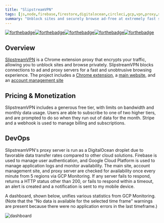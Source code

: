 ```yaml
---
title: "SlipstreamVPN"
tags: [js,node,firebase,firestore,digitalocean,circleci,gcp,vpn,proxy,stripe,webhook,chrome extension]
summary: "Unblock sites and securely browse ad-free at extremely fast speeds with our no-logs proxy VPN connection."
---
```


[![forthebadge](https://forthebadge.com/images/badges/built-with-love.svg)](https://forthebadge.com)[![forthebadge](https://forthebadge.com/images/badges/uses-html.svg)](https://forthebadge.com)[![forthebadge](https://forthebadge.com/images/badges/contains-technical-debt.svg)](https://forthebadge.com)[![forthebadge](https://forthebadge.com/images/badges/made-with-javascript.svg)](https://forthebadge.com)[![forthebadge](https://forthebadge.com/images/badges/works-on-my-machine.svg)](https://forthebadge.com)

## Overview
[SlipstreamVPN](https://slipstreamvpn.com/) is a Chrome extension proxy that encrypts your traffic, allowing you to unblock sites and browse privately. SlipstreamVPN blocks connections to ad and proxy servers for a fast and unobtrusive browsing experience. The project includes a [Chrome extension](https://chrome.google.com/webstore/detail/slipstream-vpn-proxy-unbl/gfhkjbaojklnhgbnkkicgojopompeaog), a [main website](https://slipstreamvpn.com/), and an [account management site](https://my.slipstreamvpn.com/)

## Pricing & Monetization
SlipstreamVPN includes a generous free tier, with limits on bandwidth and monthly data usage. Users are able to subscribe to one of two higher tiers, and are prompted to do so when they run out of data for the month. Stripe and a webhook is used to manage billing and subscriptions.

## DevOps
SlipstreamVPN's proxy server is run as a DigitalOcean droplet due to favorable data transfer rates compared to other cloud solutions. Firebase is used to manage user authentication, and Google Cloud Platform is used to manage application logs and monitor availability. The main site, account management site, and proxy server are checked for availability once every minute from 5 regions via GCP Monitoring. If any server fails to respond, returns a HTTP status other than 200, or fails to respond within a timeout, an alert is created and a notification is sent to my mobile device.

A dashboard, shown below, unifies various statistics from GCP Monitoring. (Note that the "No data is available for the selected time frame" warnings are present because there were no application errors in the last timeframe.)

![dashboard](/images/slipstreamvpn/vpn-dashboard.png)
